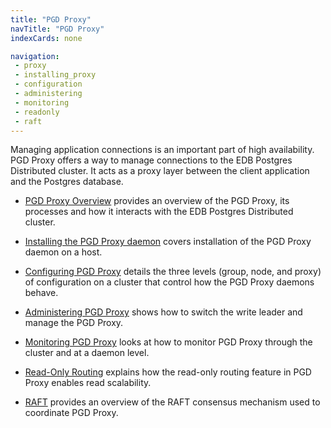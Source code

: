```yaml
---
title: "PGD Proxy"
navTitle: "PGD Proxy"
indexCards: none

navigation:
 - proxy
 - installing_proxy
 - configuration
 - administering
 - monitoring
 - readonly
 - raft
---
```


Managing application connections is an important part of high availability. PGD Proxy offers a way to manage connections to the EDB Postgres Distributed cluster. It acts as a proxy layer between the client application and the Postgres database.

* [PGD Proxy Overview](/pgd/latest/routing/proxy) provides an overview of the PGD Proxy, its processes and how it interacts with the EDB Postgres Distributed cluster.

* [Installing the PGD Proxy daemon](/pgd/latest/routing/installing_proxy) covers installation of the PGD Proxy daemon on a host.

* [Configuring PGD Proxy](/pgd/latest/routing/configuration) details the three levels (group, node, and proxy) of configuration on a cluster that control how the PGD Proxy daemons behave.

* [Administering PGD Proxy](/pgd/latest/routing/administering) shows how to switch the write leader and manage the PGD Proxy.

* [Monitoring PGD Proxy](/pgd/latest/routing/monitoring) looks at how to monitor PGD Proxy through the cluster and at a daemon level.

* [Read-Only Routing](/pgd/latest/routing/readonly) explains how the read-only routing feature in PGD Proxy enables read scalability.

* [RAFT](/pgd/latest/routing/raft) provides an overview of the RAFT consensus mechanism used to coordinate PGD Proxy.

